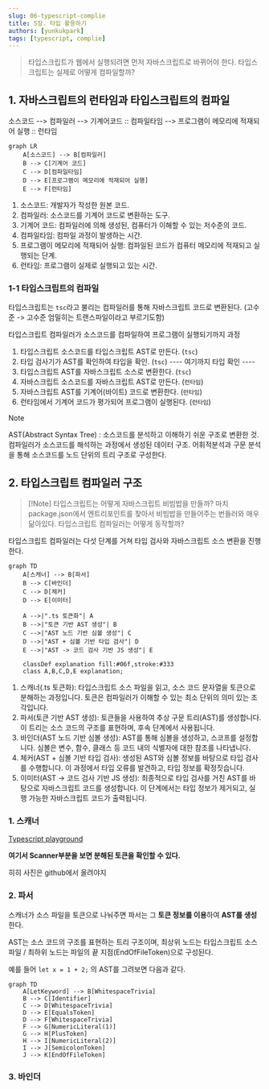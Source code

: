 ```yaml
---
slug: 06-typescript-complie
title: 5장. 타입 활용하기
authors: [yunkukpark]
tags: [typescript, complie]
---
```


> 타입스크립트가 웹에서 실행되려면 먼저 자바스크립트로 바뀌어야 한다.
> 타입스크립트는 실제로 어떻게 컴파일할까?

## 1. 자바스크립트의 런타임과 타입스크립트의 컴파일
소스코드 --> 컴파일러 --> 기계어코드 :: 컴파일타임 --> 프로그램이 메모리에 적재되어 실행 :: 런타임

```mermaid
graph LR
    A[소스코드] --> B[컴파일러]
    B --> C[기계어 코드]
    C --> D[컴파일타임]
    D --> E[프로그램이 메모리에 적재되어 실행]
    E --> F[런타임]
```
1. 소스코드: 개발자가 작성한 원본 코드.
2. 컴파일러: 소스코드를 기계어 코드로 변환하는 도구.
3. 기계어 코드: 컴파일러에 의해 생성된, 컴퓨터가 이해할 수 있는 저수준의 코드.
4. 컴파일타임: 컴파일 과정이 발생하는 시간.
5. 프로그램이 메모리에 적재되어 실행: 컴파일된 코드가 컴퓨터 메모리에 적재되고 실행되는 단계.
6. 런타임: 프로그램이 실제로 실행되고 있는 시간.

### 1-1 타입스크립트의 컴파일
타입스크립트는 `tsc`라고 불리는 컴파일러를 통해 자바스크립트 코드로 변환된다. (고수준 -> 고수준 엄밀히는 트랜스파일이라고 부르기도함)

타입스크립트 컴파일러가 소스코드를 컴파일하여 프로그램이 실행되기까지 과정

1. 타입스크립트 소스코드를 타입스크립트 AST로 만든다. (`tsc`)
2. 타입 검사기가 AST를 확인하여 타입을 확인. (`tsc`)
---- 여기까지 타입 확인 ----
3. 타입스크립트 AST를 자바스크립트 소스로 변환한다. (`tsc`)
4. 자바스크립트 소스코드를 자바스크립트 AST로 만든다. (`런타임`)
5. 자바스크립트 AST를 기계어(바이트) 코드로 변환한다. (`런타임`)
6. 런타임에서 기계어 코드가 평가되어 프로그램이 실행된다. (`런타임`)


>[!Note]
> AST(Abstract Syntax Tree) : 소스코드를 분석하고 이해하기 쉬운 구조로 변환한 것.
> 컴파일러가 소스코드를 해석하는 과정에서 생성된 데이터 구조.
> 어휘적분석과 구문 분석을 통해 소스코드를 노드 단위의 트리 구조로 구성한다.


## 2. 타입스크립트 컴파일러 구조
>[!Note] 타입스크립트는 어떻게 자바스크립트 비빔밥을 만들까? 
> 마치 package.json에서 엔트리포인트를 찾아서 비빔밥을 만들어주는 번들러와 매우 닮아있다.
> 타입스크립트 컴파일러는 어떻게 동작할까?

타입스크립트 컴파일러는 다섯 단계를 거쳐 타입 검사와 자바스크립트 소스 변환을 진행한다.

```mermaid
graph TD
    A[스캐너] --> B[파서]
    B --> C[바인더]
    C --> D[체커]
    D --> E[이미터]

    A -->|".ts 토큰화"| A
    B -->|"토큰 기반 AST 생성"| B
    C -->|"AST 노드 기반 심볼 생성"| C
    D -->|"AST + 심볼 기반 타입 검사"| D
    E -->|"AST -> 코드 검사 기반 JS 생성"| E

    classDef explanation fill:#06f,stroke:#333
    class A,B,C,D,E explanation;
```

1. 스캐너(.ts 토큰화): 타입스크립트 소스 파일을 읽고, 소스 코드 문자열을 토큰으로 분해하는 과정입니다. 토큰은 컴파일러가 이해할 수 있는 최소 단위의 의미 있는 조각입니다.
2. 파서(토큰 기반 AST 생성): 토큰들을 사용하여 추상 구문 트리(AST)를 생성합니다. 이 트리는 소스 코드의 구조를 표현하며, 후속 단계에서 사용됩니다.
3. 바인더(AST 노드 기반 심볼 생성): AST를 통해 심볼을 생성하고, 스코프를 설정합니다. 심볼은 변수, 함수, 클래스 등 코드 내의 식별자에 대한 참조를 나타냅니다.
4. 체커(AST + 심볼 기반 타입 검사): 생성된 AST와 심볼 정보를 바탕으로 타입 검사를 수행합니다. 이 과정에서 타입 오류를 발견하고, 타입 정보를 확정짓습니다.
5. 이미터(AST -> 코드 검사 기반 JS 생성): 최종적으로 타입 검사를 거친 AST를 바탕으로 자바스크립트 코드를 생성합니다. 이 단계에서는 타입 정보가 제거되고, 실행 가능한 자바스크립트 코드가 출력됩니다.

### 1. 스캐너
[Typescript playground](https://www.typescriptlang.org/play?&install-plugin=playground-ts-scanner#code/PTAEHUFMBsGMHsC2lQBd5oBYoCoE8AHSAZVgCcBLA1UABWgEM8BzM+AVwDsATAGiwoBnUENANQAd0gAjQRVSQAUCEmYKsTKGYUAbpGF4OY0BoadYKdJMoL+gzAzIoz3UNEiPOofEVKVqAHSKymAAmkYI7NCuqGqcANag8ABmIjQUXrFOKBJMggBcISGgoAC0oACCbvCwDKgU8JkY7p7ehCTkVDQS2E6gnPCxGcwmZqDSTgzxxWWVoASMFmgYkAAeRJTInN3ymj4d-jSCeNsMq-wuoPaOltigAKoASgAywhK7SbGQZIIz5VWCFzSeCrZagNYbChbHaxUDcCjJZLfSDbExIAgUdxkUBIursJzCFJtXydajBRSodqgYhISD7UAAXlAAG9FCUShRuPkrqhKJxmABuNnszgMZDcwS84aFdliZiQbmcdiIaTfIUAX2CCE4WsakrEnAAoqsxQtIAA1RwUBjSdyM0AAIgAEjBoBhwPAyNEHYptYJ4O4Am7mAAKMzG03uS2UG3uACUwRUOGaHjIXkQnucwPYNC+bjMzHYDHl-Fg0HUiRt8D0Ii8DojiDNggdSWxDvADlQAHJhAA5SASB1BFQAeS+ZHegkg-HlR1QjgUrmkeFATgzOmGWH0KAQiGhwkueYknuiIgMHGxCyYrA4PCCJSAA)

**여기서 Scanner부분을 보면 분해된 토큰을 확인할 수 있다.**

히히 사진은 github에서 올려야지

### 2. 파서
스캐너가 소스 파일을 토큰으로 나눠주면 파서는 그 **토큰 정보를 이용**하여 **AST를 생성**한다.

AST는 소스 코드의 구조를 표현하는 트리 구조이며, 
최상위 노드는 타입스크립트 소스파일 / 최하위 노드는 파일의 끝 지점(EndOfFileToken)으로 구성된다. 

예를 들어 `let x = 1 + 2;` 의 AST를 그려보면 다음과 같다.
```mermaid
graph TD
    A[LetKeyword] --> B[WhitespaceTrivia]
    B --> C[Identifier]
    C --> D[WhitespaceTrivia]
    D --> E[EqualsToken]
    D --> F[WhitespaceTrivia]
    F --> G[NumericLiteral(1)]
    G --> H[PlusToken]
    H --> I[NumericLiteral(2)]
    I --> J[SemicolonToken]
    J --> K[EndOfFileToken]
```

### 3. 바인더
